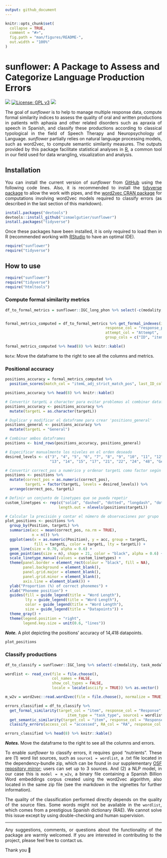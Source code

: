 ```yaml
---
output: github_document
---
```


<!-- README.md is generated from README.Rmd. Please edit that file -->

```r
knitr::opts_chunk$set(
  collapse = TRUE,
  comment = "#>",
  fig.path = "man/figures/README-",
  out.width = "100%"
)
```

# sunflower: A Package to Assess and Categorize Language Production Errors

<!-- badges: start -->

![](https://img.shields.io/badge/sunflower-v._0.2.0-orange?style=flat&logo=github&link=https%3A%2F%2Fgithub.com%2Fismaelgutier%2Fsunflower) [![License: GPL v3](https://img.shields.io/badge/License-GPLv3-blue.svg)](https://www.gnu.org/licenses/gpl-3.0) ![](https://img.shields.io/badge/Language-grey?style=flat&logo=R&color=grey)

<!-- badges: end -->

<div align="justify">

The goal of *sunflower* is to help to manage multiple response data, compute formal similarity indices to assess the quality of oral and written productions in patients with aphasia and other related disorders such as apraxia of speech in Spanish, and classify these productions according to classical typological in the field of Speech Therapy and Neuropsychology of Language. *sunflower* partially relies on natural language processing models, such as word2vec, to compute semantic similarity measures. The outputs provided by this package facilitate statistical analyses in [R](https://www.r-project.org/), a common tool in our field used for data wrangling, visualization and analysis.

## Installation

You can install the current version of *sunflower* from [GitHub](https://github.com/) using the following code lines.
Also, it is recommended to install the [tidyverse package](https://www.tidyverse.org/) to allow the work with pipes, 
and the [word2vec CRAN package](https://cran.r-project.org/web/packages/word2vec/readme/README.html) for computations involving word2vec models required to classify errors (as described in the last section of this markdown).

```r
install.packages("devtools")
devtools::install_github("ismaelgutier/sunflower")
install.packages("tidyverse")
```
Once these packages have been installed, it is only required to load then in R (recommended working with [RStudio](https://posit.co/download/rstudio-desktop/) to have an optimal IDE).

```r
require("sunflower")
require("tidyverse")
```

## How to use

```r
require("sunflower")
require("tidyverse")
require("htmltools")
```

### Compute formal similarity metrics

```r
df_to_formal_metrics = sunflower::IGC_long_phon %>% select(-c(modality, task_modality,task_type, test, task))


formal_metrics_computed = df_to_formal_metrics %>% get_formal_indexes(item_col = "item_phon",
                                             response_col = "response_phon",
                                             attempt_col = "Attempt",
                                             group_cols = c("ID", "item_ID"))

formal_metrics_computed %>% head(8) %>% knitr::kable()

```
`Note`: Move the dataframe to the right to see all the columns and metrics.


### Positional accuracy

```r
positions_accuracy = formal_metrics_computed %>% 
  position_scores(match_col = "itemL_adj_strict_match_pos", last_ID_col = "targetL")

positions_accuracy %>% head(8) %>% knitr::kable()
```
```r
# Convertir targetL a character para evitar problemas al combinar dataframes
positions_accuracy <- positions_accuracy %>%
  mutate(targetL = as.character(targetL))

# Duplicar y modificar el dataframe para crear 'positions_general'
positions_general <- positions_accuracy %>%
  mutate(targetL = "General")

# Combinar ambos dataframes
positions <- bind_rows(positions_accuracy, positions_general)

# Especificar manualmente los niveles en el orden deseado
desired_levels <- c("3", "4", "5", "6", "7", "8", "9", "10", "11", "12",
                    "13", "14", "15", "17", "21", "22", "24", "48", "General")

# Convertir correct_pos a numérico y ordenar targetL como factor según desired_levels
positions <- positions %>%
  mutate(correct_pos = as.numeric(correct_pos),
         targetL = factor(targetL, levels = desired_levels)) %>%
  arrange(correct_pos, targetL)

# Definir un conjunto de linetypes que se pueda repetir
custom_linetypes <- rep(c("solid", "dashed", "dotted", "longdash", "dotdash"),
                        length.out = nlevels(positions$targetL))

# Calcular la precisión y contar el número de observaciones por grupo
plot_positions <- positions %>%
  group_by(Position, targetL) %>%
  summarize(acc = mean(correct_pos, na.rm = TRUE),
            n = n()) %>%
  ggplot(aes(x = as.numeric(Position), y = acc, group = targetL,
             fill = targetL, color = targetL, lty = targetL)) +
  geom_line(size = 0.70, alpha = 0.6) +
  geom_point(aes(size = n), shape = 21, color = "black", alpha = 0.6) +
  scale_linetype_manual(values = custom_linetypes) +
  theme(panel.border = element_rect(colour = "black", fill = NA),
        panel.background = element_blank(),
        panel.grid.major = element_blank(),
        panel.grid.minor = element_blank(),
        axis.line = element_blank()) +
  ylab("Proportion (%) of correct phonemes") +
  xlab("Phoneme position") +
  guides(fill = guide_legend(title = "Word Length"),
         lty = guide_legend(title = "Word Length"),
         color = guide_legend(title = "Word Length"),
         size = guide_legend(title = "Datapoints")) + 
  theme_gray() +
  theme(legend.position = "right",
        legend.key.size = unit(0.6, "lines"))

```

***Note.*** A plot depicting the positions' accuracy of 14,418 datapoints.

```r
plot_positions
```

### Classify productions

```r
df_to_classify = sunflower::IGC_long %>% select(-c(modality, task_modality,task_type, test, task))

wordlist <- read_csv(file = file.choose(), 
                     col_names = FALSE, 
                     show_col_types = FALSE, 
                     locale = locale(asciify = TRUE)) %>% as.vector()

m_w2v = word2vec::read.word2vec(file = file.choose(), normalize = TRUE)
```

```r
errors_classified = df_to_classify %>% 
  get_formal_similarity(target_col = "item", response_col = "Response", 
                            item_type = "task_type", source1 = wordlist) %>%
  get_semantic_similarity(target_col = "item", response_col = "Response", model = m_w2v) %>%
  classify_errors(access_col = "accessed", RA_col = "RA", response_col = "Response", classify_RAs = T)

errors_classified %>% head(8) %>% knitr::kable()
```

***Notes.*** Move the dataframe to the right to see all the columns and errors.

To enable *sunflower* to classify errors, it requires good "nutrients". These are (1) word list sources, such as `source1 = wordlist`, a .txt file located in the dependency-bundle zip, which can be found in our supplementary [OSF repository mirror](https://osf.io/akuxv/); users can set up to 3 sources. And (2) a NLP model, in our case this is `model = m_w2v`, a binary file containing a Spanish Billion Word embeddings corpus created using the word2vec algorithm, also located in the same zip file (see the markdown in the vignettes for further information).

The quality of the classification performed directly depends on the quality of the source files. Some words might not be available in the `wordlist`, which comes from a prestigious Spanish dictionary (RAE). We cannot solve this issue except by using double-checking and human supervision.


----

Any suggestions, comments, or questions about the functionality of the package are warmly welcomed. If you are interested in contributing to the project, please feel free to contact us.

Thank you 🌻

